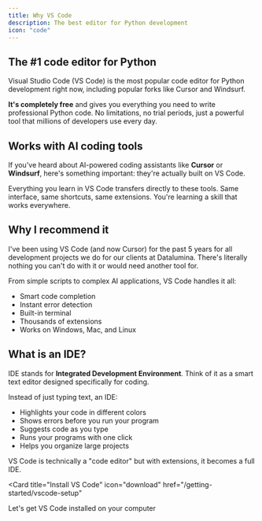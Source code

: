 ```yaml
---
title: Why VS Code
description: The best editor for Python development
icon: "code"
---
```


## The #1 code editor for Python

Visual Studio Code (VS Code) is the most popular code editor for Python development right now, including popular forks like Cursor and Windsurf.

**It's completely free** and gives you everything you need to write professional Python code. No limitations, no trial periods, just a powerful tool that millions of developers use every day.

## Works with AI coding tools

If you've heard about AI-powered coding assistants like **Cursor** or **Windsurf**, here's something important: they're actually built on VS Code.

Everything you learn in VS Code transfers directly to these tools. Same interface, same shortcuts, same extensions. You're learning a skill that works everywhere.

## Why I recommend it

I've been using VS Code (and now Cursor) for the past 5 years for all development projects we do for our clients at Datalumina. There's literally nothing you can't do with it or would need another tool for.

From simple scripts to complex AI applications, VS Code handles it all:
- Smart code completion
- Instant error detection
- Built-in terminal
- Thousands of extensions
- Works on Windows, Mac, and Linux

## What is an IDE?

IDE stands for **Integrated Development Environment**. Think of it as a smart text editor designed specifically for coding.

Instead of just typing text, an IDE:
- Highlights your code in different colors
- Shows errors before you run your program
- Suggests code as you type
- Runs your programs with one click
- Helps you organize large projects

VS Code is technically a "code editor" but with extensions, it becomes a full IDE.

<Card
  title="Install VS Code"
  icon="download"
  href="/getting-started/vscode-setup"
>
  Let's get VS Code installed on your computer
</Card>